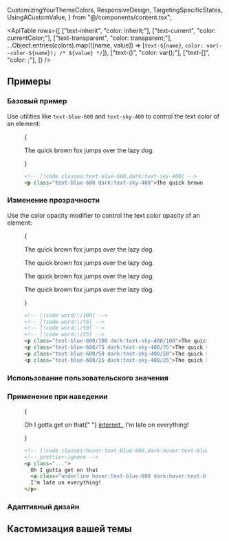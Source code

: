  CustomizingYourThemeColors,
  ResponsiveDesign,
  TargetingSpecificStates,
  UsingACustomValue,
} from "@/components/content.tsx";


<ApiTable
  rows={[
    ["text-inherit", "color: inherit;"],
    ["text-current", "color: currentColor;"],
    ["text-transparent", "color: transparent;"],
    ...Object.entries(colors).map(([name, value]) => [`text-${name}`, `color: var(--color-${name}); /* ${value} */`]),
    ["text-(<custom-property>)", "color: var(<custom-property>);"],
    ["text-[<value>]", "color: <value>;"],
  ]}
/>

## Примеры

### Базовый пример

Use utilities like `text-blue-600` and `text-sky-400` to control the text color of an element:

<Figure>

<Example>
  {
    <div className="relative text-center text-xl leading-6 font-medium">
      <p className="text-blue-600 dark:text-sky-400">The quick brown fox jumps over the lazy dog.</p>
    </div>
  }
</Example>

```html
<!-- [!code classes:text-blue-600,dark:text-sky-400] -->
<p class="text-blue-600 dark:text-sky-400">The quick brown fox...</p>
```

</Figure>

### Изменение прозрачности

Use the color opacity modifier to control the text color opacity of an element:

<Figure>

<Example>
  {
    <div className="space-y-4 text-center text-xl leading-6 font-medium">
      <p className="text-blue-600/100 dark:text-sky-400/100">The quick brown fox jumps over the lazy dog.</p>
      <p className="text-blue-600/75 dark:text-sky-400/75">The quick brown fox jumps over the lazy dog.</p>
      <p className="text-blue-600/50 dark:text-sky-400/50">The quick brown fox jumps over the lazy dog.</p>
      <p className="text-blue-600/25 dark:text-sky-400/25">The quick brown fox jumps over the lazy dog.</p>
    </div>
  }
</Example>

```html
<!-- [!code word:\/100] -->
<!-- [!code word:\/75] -->
<!-- [!code word:\/50] -->
<!-- [!code word:\/25] -->
<p class="text-blue-600/100 dark:text-sky-400/100">The quick brown fox...</p>
<p class="text-blue-600/75 dark:text-sky-400/75">The quick brown fox...</p>
<p class="text-blue-600/50 dark:text-sky-400/50">The quick brown fox...</p>
<p class="text-blue-600/25 dark:text-sky-400/25">The quick brown fox...</p>
```

</Figure>

### Использование пользовательского значения

<UsingACustomValue element="p" utility="text" name="text color" variable="color" value="#50d71e" />

### Применение при наведении

<TargetingSpecificStates property="color">

<Figure hint="Hover over the text to see the expected behavior">

<Example>
  {
    <p className="text-center text-xl font-medium text-gray-900 dark:text-gray-200">
      Oh I gotta get on that{" "}
      <a
        href="https://en.wikipedia.org/wiki/Internet"
        target="_blank"
        className="underline hover:text-blue-600 dark:hover:text-blue-400"
      >
        internet
      </a>
      , I'm late on everything!
    </p>
  }
</Example>

```html
<!-- [!code classes:hover:text-blue-600,dark:hover:text-blue-400] -->
<!-- prettier-ignore -->
<p class="...">
  Oh I gotta get on that
  <a class="underline hover:text-blue-600 dark:hover:text-blue-400" href="https://en.wikipedia.org/wiki/Internet">internet</a>,
  I'm late on everything!
</p>
```

</Figure>

</TargetingSpecificStates>

### Адаптивный дизайн

<ResponsiveDesign element="p" property="color" defaultClass="text-blue-600" featuredClass="text-green-600" />

## Кастомизация вашей темы

<CustomizingYourThemeColors element="p" utility="text" />
